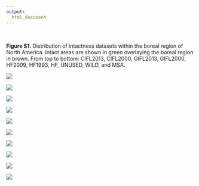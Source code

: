 ```yaml
---
output:
  html_document
---
```


<br>

**Figure S1.** Distribution of intactness datasets within the boreal region of North America. Intact areas are shown in green overlaying the boreal region in brown. From top to bottom: CIFL2013, CIFL2000, GIFL2013, GIFL2000, HF2009, HF1993, HF, UNUSED, WILD, and MSA.

![](maps/cifl2013.png)

![](maps/cifl2000.png)

![](maps/gifl2013.png)

![](maps/gifl2000.png)

![](maps/hf2009.png)

![](maps/hf1993.png)

![](maps/ff.png)

![](maps/unused.png)

![](maps/wild.png)

![](maps/msa.png)
